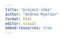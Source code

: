 ```yaml
---
title: "project-idea"
author: "Andrew Myerson"
format: html
editor: visual
embed-resources: true
---
```


## 

